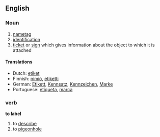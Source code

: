 ==English==
===Noun===
#[[nametag]]
#[[identification]]
#[[ticket]] or [[sign]] which gives information about the object to which it is attached

====Translations====
*Dutch: [[etiket]]
*Finnish: [[nimiö]], [[etiketti]]
*German: [[Etikett]], [[Kennsatz]], [[Kennzeichen]], [[Marke]]
*Portuguese: [[etiqueta]], [[marca]]

===verb===
'''to label'''
#to [[describe]]
#to [[pigeonhole]]